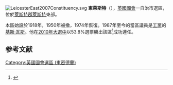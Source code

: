 [[File:LeicesterEast2007Constituency.svg|right]]
'''東萊斯特'''（{{lang-en|Leicester East}}），[[英國|英國]][[英國國會|國會]]一自治市選區，位於[[萊斯特郡|萊斯特郡]][[萊斯特|萊斯特]]東部。

本區始設於1918年，1950年被撤，1974年恢復。1987年至今的當區議員是[[工黨_(英國)|工黨]]的[[基斯·瓦斯|基斯·瓦斯]]。他在[[2010年英國大選|2010年大選中]]以53.8%選票勝出該區<ref name="">{{cite news
|publisher=[[英國廣播公司|英國廣播公司]]
|date=2010年5月7日
|title=Election 2010/Constituency/Leicester East
|url=http://news.bbc.co.uk/1/shared/election2010/results/constituency/c55.stm
|accessdate=2010年9月28日
|archive-date=2017年9月5日
|archive-url=https://web.archive.org/web/20170905013452/http://news.bbc.co.uk/1/shared/election2010/results/constituency/c55.stm
|dead-url=no
}}</ref>成功連任。

==参考文献==
<div class="references-small">
<references></references>
</div>

{{DEFAULTSORT:Leicester East (UK Parliament constituency)}}
[[Category:英國國會選區_(東密德蘭)|Category:英國國會選區 (東密德蘭)]]